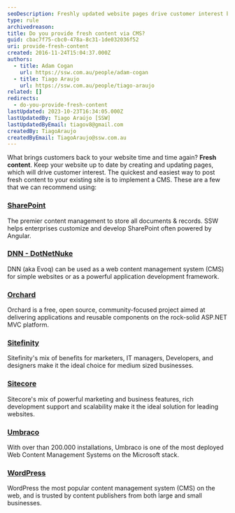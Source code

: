 ```yaml
---
seoDescription: Freshly updated website pages drive customer interest by providing unique and relevant content through a Content Management System (CMS) such as SharePoint, DNN, Orchard, Sitefinity, Sitecore, Umbraco, or WordPress.
type: rule
archivedreason:
title: Do you provide fresh content via CMS?
guid: cbac7f75-cbc0-478a-8c31-1de032036f52
uri: provide-fresh-content
created: 2016-11-24T15:04:37.000Z
authors:
  - title: Adam Cogan
    url: https://ssw.com.au/people/adam-cogan
  - title: Tiago Araujo
    url: https://ssw.com.au/people/tiago-araujo
related: []
redirects:
  - do-you-provide-fresh-content
lastUpdated: 2023-10-23T16:34:05.000Z
lastUpdatedBy: Tiago Araújo [SSW]
lastUpdatedByEmail: tiagov8@gmail.com
createdBy: TiagoAraujo
createdByEmail: TiagoAraujo@ssw.com.au
---
```


What brings customers back to your website time and time again? **Fresh content**. Keep your website up to date by creating and updating pages, which will drive customer interest.
The quickest and easiest way to post fresh content to your existing site is to implement a CMS. These are a few that we can recommend using:

### [SharePoint](https://www.ssw.com.au/consulting/sharepoint)

The premier content management to store all documents & records. SSW helps enterprises customize and develop SharePoint often powered by Angular.

### [DNN - DotNetNuke](https://www.ssw.com.au/consulting/dnn-dotnetnuke)

DNN (aka Evoq) can be used as a web content management system (CMS) for simple websites or as a powerful application development framework.

### [Orchard](https://www.ssw.com.au/consulting/orchard)

Orchard is a free, open source, community-focused project aimed at delivering applications and reusable components on the rock-solid ASP.NET MVC platform.

### [Sitefinity](https://www.ssw.com.au/consulting/sitefinity)

Sitefinity's mix of benefits for marketers, IT managers, Developers, and designers make it the ideal choice for medium sized businesses.

### [Sitecore](https://www.ssw.com.au/consulting/sitecore)

Sitecore's mix of powerful marketing and business features, rich development support and scalability make it the ideal solution for leading websites.

### [Umbraco](https://www.ssw.com.au/consulting/umbraco)

With over than 200.000 installations, Umbraco is one of the most deployed Web Content Management Systems on the Microsoft stack.

### [WordPress](https://ssw.com.au/consulting/wordpress)

WordPress the most popular content management system (CMS) on the web, and is trusted by content publishers from both large and small businesses.
